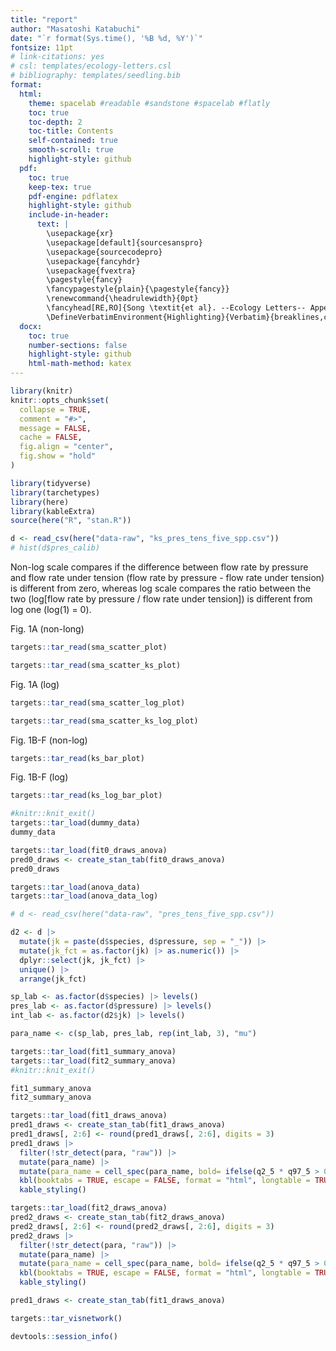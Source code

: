 ```yaml
---
title: "report"
author: "Masatoshi Katabuchi"
date: "`r format(Sys.time(), '%B %d, %Y')`"
fontsize: 11pt
# link-citations: yes
# csl: templates/ecology-letters.csl
# bibliography: templates/seedling.bib
format:
  html:
    theme: spacelab #readable #sandstone #spacelab #flatly
    toc: true
    toc-depth: 2
    toc-title: Contents
    self-contained: true
    smooth-scroll: true
    highlight-style: github
  pdf:
    toc: true
    keep-tex: true
    pdf-engine: pdflatex
    highlight-style: github
    include-in-header:
      text: |
        \usepackage{xr}
        \usepackage[default]{sourcesanspro}
        \usepackage{sourcecodepro}
        \usepackage{fancyhdr}
        \usepackage{fvextra}
        \pagestyle{fancy}
        \fancypagestyle{plain}{\pagestyle{fancy}}
        \renewcommand{\headrulewidth}{0pt}
        \fancyhead[RE,RO]{Song \textit{et al}. --Ecology Letters-- Appendix SX}
        \DefineVerbatimEnvironment{Highlighting}{Verbatim}{breaklines,commandchars=\\\{\}}
  docx:
    toc: true
    number-sections: false
    highlight-style: github
    html-math-method: katex
---
```


```r
library(knitr)
knitr::opts_chunk$set(
  collapse = TRUE,
  comment = "#>",
  message = FALSE,
  cache = FALSE,
  fig.align = "center",
  fig.show = "hold"
)
```

```r
library(tidyverse)
library(tarchetypes)
library(here)
library(kableExtra)
source(here("R", "stan.R"))
```

```r
d <- read_csv(here("data-raw", "ks_pres_tens_five_spp.csv"))
# hist(d$pres_calib)
```

Non-log scale compares if the difference between flow rate by pressure and flow rate under tension (flow rate by pressure - flow rate under tension) is different from zero, whereas log scale compares the ratio between the two (log[flow rate by pressure / flow rate under tension]) is different from log one (log(1) = 0).


Fig. 1A (non-long)

```r
targets::tar_read(sma_scatter_plot)
```

```r
targets::tar_read(sma_scatter_ks_plot)
```

Fig. 1A (log)

```r
targets::tar_read(sma_scatter_log_plot)
```


```r
targets::tar_read(sma_scatter_ks_log_plot)
```

Fig. 1B-F (non-log)

```r
targets::tar_read(ks_bar_plot)
```


Fig. 1B-F (log)

```r
targets::tar_read(ks_log_bar_plot)
```

```r
#knitr::knit_exit()
targets::tar_load(dummy_data)
dummy_data

targets::tar_load(fit0_draws_anova)
pred0_draws <- create_stan_tab(fit0_draws_anova)
pred0_draws
```

```r
targets::tar_load(anova_data)
targets::tar_load(anova_data_log)

# d <- read_csv(here("data-raw", "pres_tens_five_spp.csv"))

d2 <- d |>
  mutate(jk = paste(d$species, d$pressure, sep = "_")) |>
  mutate(jk_fct = as.factor(jk) |> as.numeric()) |>
  dplyr::select(jk, jk_fct) |>
  unique() |>
  arrange(jk_fct)

sp_lab <- as.factor(d$species) |> levels()
pres_lab <- as.factor(d$pressure) |> levels()
int_lab <- as.factor(d2$jk) |> levels()

para_name <- c(sp_lab, pres_lab, rep(int_lab, 3), "mu")
```

```r
targets::tar_load(fit1_summary_anova)
targets::tar_load(fit2_summary_anova)
#knitr::knit_exit()
```



```r
fit1_summary_anova
fit2_summary_anova
```

```r
targets::tar_load(fit1_draws_anova)
pred1_draws <- create_stan_tab(fit1_draws_anova)
pred1_draws[, 2:6] <- round(pred1_draws[, 2:6], digits = 3)
pred1_draws |>
  filter(!str_detect(para, "raw")) |>
  mutate(para_name) |>
  mutate(para_name = cell_spec(para_name, bold= ifelse(q2_5 * q97_5 > 0, TRUE, FALSE))) |>
  kbl(booktabs = TRUE, escape = FALSE, format = "html", longtable = TRUE) |>
  kable_styling()

targets::tar_load(fit2_draws_anova)
pred2_draws <- create_stan_tab(fit2_draws_anova)
pred2_draws[, 2:6] <- round(pred2_draws[, 2:6], digits = 3)
pred2_draws |>
  filter(!str_detect(para, "raw")) |>
  mutate(para_name) |>
  mutate(para_name = cell_spec(para_name, bold= ifelse(q2_5 * q97_5 > 0, TRUE, FALSE))) |>
  kbl(booktabs = TRUE, escape = FALSE, format = "html", longtable = TRUE) |>
  kable_styling()
```

```r
pred1_draws <- create_stan_tab(fit1_draws_anova)

```

```r
targets::tar_visnetwork()
```


```r
devtools::session_info()
```
